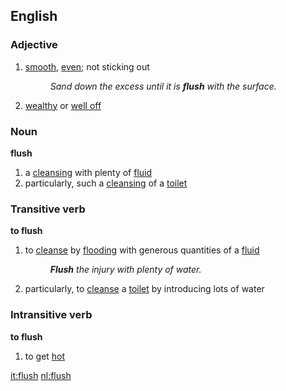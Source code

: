 ==English==
===Adjective===
#[[smooth]], [[even]]; not sticking out
#:''Sand down the excess until it is '''flush''' with the surface.''
#[[wealthy]] or [[well off]]

===Noun===
'''flush'''
#a [[cleansing]] with plenty of [[fluid]]
#particularly, such a [[cleansing]] of a [[toilet]]


===Transitive verb===
'''to flush'''
#to [[cleanse]] by [[flood]]ing with generous quantities of a [[fluid]]
#:'''''Flush''' the injury with plenty of water.''
#particularly, to [[cleanse]] a [[toilet]] by introducing lots of water

===Intransitive verb===
'''to flush'''
# to get [[hot]] <!-- This could be a whole lot more specific and needs an example-->

[[it:flush]]
[[nl:flush]]